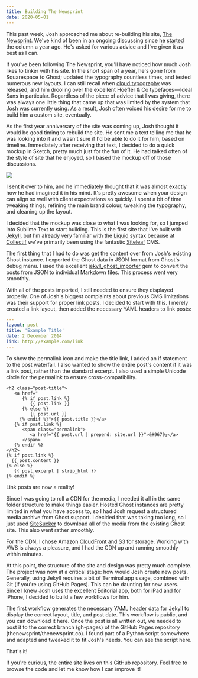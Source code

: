```yaml
---
title: Building The Newsprint
date: 2020-05-01
---
```


This past week, Josh approached me about re-building his site, [The Newsprint](https://thenewsprint.co).
We've kind of been in an ongoing discussing since he [started](https://thenewsprint.co/2013/12/14/the-newsprint-an-introduction/) the column a year ago. He's asked for various advice and I've given it as best as I can.

If you've been following The Newsprint, you'll have noticed how much Josh likes to tinker with his site. In the short span of a year, he's gone from Squarespace to Ghost; updated the typography countless times, and tested numerous new layouts. I can still recall when [cloud.typography](https://typography.com/cloud) was released, and him drooling over the excellent Hoefler & Co typefaces — Ideal Sans in particular.
Regardless of the piece of advice that I was giving, there was always one little thing that came up that was limited by the system that Josh was currently using. As a result, Josh often voiced his desire for me to build him a custom site, eventually.

As the first year anniversary of the site was coming up, Josh thought it would be good timing to rebuild the site. He sent me a text telling me that he was looking into it and wasn't sure if I'd be able to do it for him, based on timeline. Immediately after receiving that text, I decided to do a quick mockup in Sketch, pretty much just for the fun of it. He had talked often of the style of site that he enjoyed, so I based the mockup off of those discussions.

![](/static/img/building-the-newsprint/the-newsprint-screenshot.png)

I sent it over to him, and he immediately thought that it was almost exactly how he had imagined it in his mind. It's pretty awesome when your design can align so well with client expectations so quickly. I spent a bit of time tweaking things; refining the main brand colour, tweaking the typography, and cleaning up the layout.

I decided that the mockup was close to what I was looking for, so I jumped into Sublime Text to start building. This is the first site that I've built with [Jekyll](https://jekyllrb.com), but I'm already very familiar with the [Liquid](https://liquidmarkup.org) syntax because at [Collectif](https://clc.tf) we've primarily been using the fantastic [Siteleaf](https://siteleaf.com) CMS.

The first thing that I had to do was get the content over from Josh's existing Ghost instance. I exported the Ghost data in JSON format from Ghost's debug menu. I used the excellent [jekyll_ghost_importer](http://rubygems.org/gems/jekyll_ghost_importer) gem to convert the posts from JSON to individual Markdown files. This process went very smoothly.

With all of the posts imported, I still needed to ensure they displayed properly. One of Josh's biggest complaints about previous CMS limitations was their support for proper link posts. I decided to start with this. I merely created a link layout, then added the necessary YAML headers to link posts:

```yaml
---
layout: post
title: 'Example Title'
date: 2 December 2014
link: http://example.com/link
---
```

To show the permalink icon and make the title link, I added an if statement to the post waterfall. I also wanted to show the entire post's content if it was a link post, rather than the standard excerpt. I also used a simple Unicode circle for the permalink to ensure cross-compatibility.

```liquid
<h2 class="post-title">
   <a href="
      {% if post.link %}
         {{ post.link }}
      {% else %}
         {{ post.url }}
     {% endif %}">{{ post.title }}</a>
   {% if post.link %}
      <span class="permalink">
         <a href="{{ post.url | prepend: site.url }}">&#9679;</a>
      </span>
   {% endif %}
</h2>
{% if post.link %}
  {{ post.content }}
{% else %}
   {{ post.excerpt | strip_html }}
{% endif %}
```

Link posts are now a reality!

Since I was going to roll a CDN for the media, I needed it all in the same folder structure to make things easier. Hosted Ghost instances are pretty limited in what you have access to, so I had Josh request a structured media archive from Ghost support. I decided that was taking too long, so I just used [SiteSucker](https://itunes.apple.com/us/app/sitesucker/id442168834?mt=12&uo=4&at=11lwLJ) to download all of the media from the existing Ghost site. This also went rather smoothly.

For the CDN, I chose Amazon [CloudFront](http://aws.amazon.com/cloudfront/) and S3 for storage. Working with AWS is always a pleasure, and I had the CDN up and running smoothly within minutes.

At this point, the structure of the site and design was pretty much complete. The project was now at a critical stage: how would Josh create new posts. Generally, using Jekyll requires a bit of Terminal.app usage, combined with Git (if you're using GitHub Pages). This can be daunting for new users. Since I knew Josh uses the excellent Editorial app, both for iPad and for iPhone, I decided to build a few workflows for him.

The first workflow generates the necessary YAML header data for Jekyll to display the correct layout, title, and post date. This workflow is public, and you can download it here. Once the post is all written out, we needed to post it to the correct branch (gh-pages) of the GitHub Pages repository (thenewsprint/thenewsprint.co). I found part of a Python script somewhere and adapted and tweaked it to fit Josh's needs. You can see the script here.

That's it!

If you're curious, the entire site lives on this GitHub repository. Feel free to browse the code and let me know how I can improve it!
